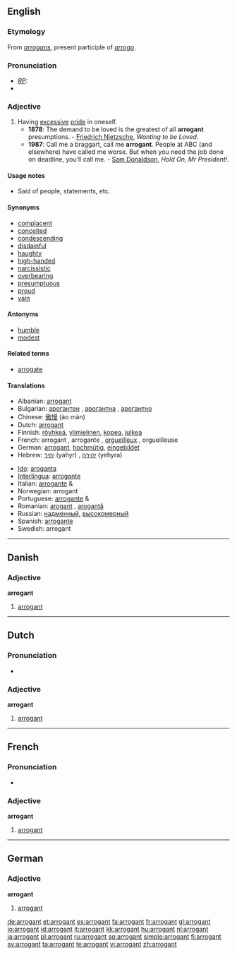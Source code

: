 ==English==
{{wikipedia|arrogance}}

===Etymology===
From {{L.}} ''[[arrogans]]'', present participle of ''[[arrogo]]''.

===Pronunciation===
* ''[[RP]]:'' {{IPA|/ˈærəgənt/}}
* {{audio|en-us-arrogant.ogg|Audio (US)}}

===Adjective===
{{en-adj}}

# Having [[excessive]] [[pride]] in oneself.
#* '''1878''': The demand to be loved is the greatest of all '''arrogant''' presumptions. - [[w:Friedrich Nietzsche|Friedrich Nietzsche]], ''Wanting to be Loved''.
#* '''1987''': Call me a braggart, call me '''arrogant'''. People at ABC (and elsewhere) have called me worse. But when you need the job done on deadline, you’ll call me. - [[w:Sam Donaldson|Sam Donaldson]], ''Hold On, Mr President!''.

====Usage notes====
* Said of people, statements, etc.

====Synonyms====
* [[complacent]]
* [[conceited]]
* [[condescending]]
* [[disdainful]]
* [[haughty]]
* [[high-handed]]
* [[narcissistic]]
* [[overbearing]]
* [[presumptuous]]
* [[proud]]
* [[vain]]

====Antonyms====
* [[humble]]
* [[modest]]

====Related terms====
* [[arrogate]]

====Translations====
{{trans-top|having excessive pride}}
* Albanian: [[:sq:arrogant|arrogant]]
* Bulgarian: [[арогантен]] {{m}}, [[арогантна]] {{f}}, [[арогантно]] {{n}}
* Chinese: [[傲慢]] (ào màn)
* Dutch: [[arrogant#Dutch|arrogant]]
* Finnish: [[röyhkeä]], [[ylimielinen]], [[kopea]], [[julkea]]
* French: arrogant {{m}}, arrogante {{f}}, [[orgueilleux]] {{m}}, orgueilleuse {{f}}
* German: [[arrogant#German|arrogant]], [[hochmütig]], [[eingebildet]]
* Hebrew: [[יהיר]] (yahyr) {{m}}, [[יהירה]] (yehyra) {{f}}
{{trans-mid}}
* [[Ido]]: [[aroganta]]
* [[Interlingua]]: [[arrogante]]
* Italian: [[arrogante]] {{m}} & {{f}}
* Norwegian: arrogant
* Portuguese: [[arrogante]] {{m}} & {{f}}
* Romanian: [[arogant]] {{m}}, [[arogantă]] {{f}}
* Russian: [[надменный]], [[высокомерный]]
* Spanish: [[arrogante]]
* Swedish: arrogant
{{trans-bottom}}

----

==Danish==

===Adjective===
'''arrogant'''

# [[#English|arrogant]]

----

==Dutch==

===Pronunciation===
* {{audio|Nl-arrogant.ogg|audio}}

===Adjective===
'''arrogant'''

# [[#English|arrogant]]

----

==French==

===Pronunciation===
* {{audio|Fr-arrogant.ogg|audio}}

===Adjective===
'''arrogant''' {{m}}

# [[#English|arrogant]]

----

==German==

===Adjective===
'''arrogant'''

# [[#English|arrogant]]

[[de:arrogant]]
[[et:arrogant]]
[[es:arrogant]]
[[fa:arrogant]]
[[fr:arrogant]]
[[gl:arrogant]]
[[io:arrogant]]
[[id:arrogant]]
[[it:arrogant]]
[[kk:arrogant]]
[[hu:arrogant]]
[[nl:arrogant]]
[[ja:arrogant]]
[[pl:arrogant]]
[[ru:arrogant]]
[[sq:arrogant]]
[[simple:arrogant]]
[[fi:arrogant]]
[[sv:arrogant]]
[[ta:arrogant]]
[[te:arrogant]]
[[vi:arrogant]]
[[zh:arrogant]]